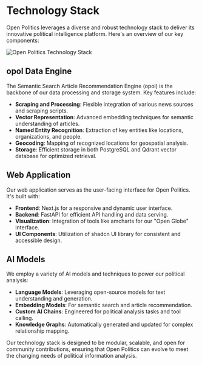
# Technology Stack

Open Politics leverages a diverse and robust technology stack to deliver its innovative political intelligence platform. Here's an overview of our key components:

<Image
  src="/images/image.png"
  alt="Open Politics Technology Stack"
  width={800}
  height={400}
  className="mb-8 rounded-lg shadow-md"
/>

## opol Data Engine

The Semantic Search Article Recommendation Engine (opol) is the backbone of our data processing and storage system. Key features include:

- **Scraping and Processing**: Flexible integration of various news sources and scraping scripts.
- **Vector Representation**: Advanced embedding techniques for semantic understanding of articles.
- **Named Entity Recognition**: Extraction of key entities like locations, organizations, and people.
- **Geocoding**: Mapping of recognized locations for geospatial analysis.
- **Storage**: Efficient storage in both PostgreSQL and Qdrant vector database for optimized retrieval.

## Web Application

Our web application serves as the user-facing interface for Open Politics. It's built with:

- **Frontend**: Next.js for a responsive and dynamic user interface.
- **Backend**: FastAPI for efficient API handling and data serving.
- **Visualization**: Integration of tools like amcharts for our "Open Globe" interface.
- **UI Components**: Utilization of shadcn UI library for consistent and accessible design.

## AI Models

We employ a variety of AI models and techniques to power our political analysis:

- **Language Models**: Leveraging open-source models for text understanding and generation.
- **Embedding Models**: For semantic search and article recommendation.
- **Custom AI Chains**: Engineered for political analysis tasks and tool calling.
- **Knowledge Graphs**: Automatically generated and updated for complex relationship mapping.

Our technology stack is designed to be modular, scalable, and open for community contributions, ensuring that Open Politics can evolve to meet the changing needs of political information analysis.